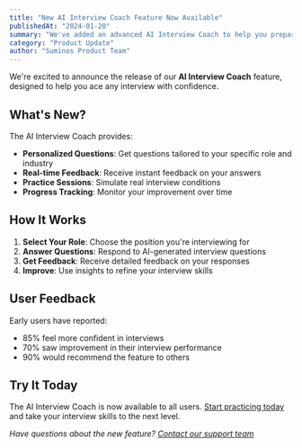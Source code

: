```yaml
---
title: "New AI Interview Coach Feature Now Available"
publishedAt: "2024-01-20"
summary: "We've added an advanced AI Interview Coach to help you prepare for any interview with personalized questions and feedback."
category: "Product Update"
author: "Suminos Product Team"
---
```


We're excited to announce the release of our **AI Interview Coach** feature, designed to help you ace any interview with confidence.

## What's New?

The AI Interview Coach provides:

- **Personalized Questions**: Get questions tailored to your specific role and industry
- **Real-time Feedback**: Receive instant feedback on your answers
- **Practice Sessions**: Simulate real interview conditions
- **Progress Tracking**: Monitor your improvement over time

## How It Works

1. **Select Your Role**: Choose the position you're interviewing for
2. **Answer Questions**: Respond to AI-generated interview questions
3. **Get Feedback**: Receive detailed feedback on your responses
4. **Improve**: Use insights to refine your interview skills

## User Feedback

Early users have reported:

- 85% feel more confident in interviews
- 70% saw improvement in their interview performance
- 90% would recommend the feature to others

## Try It Today

The AI Interview Coach is now available to all users. [Start practicing today](/features#interview-coach) and take your interview skills to the next level.

_Have questions about the new feature? [Contact our support team](/contact)_
